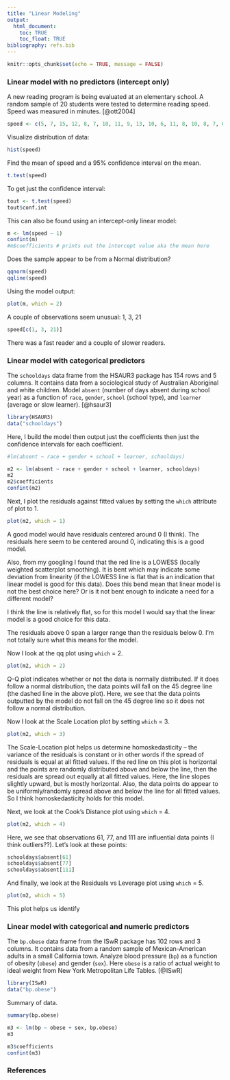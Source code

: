 ```yaml
---
title: "Linear Modeling"
output:
  html_document:
    toc: TRUE
    toc_float: TRUE
bibliography: refs.bib
---
```


```r
knitr::opts_chunk$set(echo = TRUE, message = FALSE)
```


### Linear model with no predictors (intercept only)

A new reading program is being evaluated at an elementary school. A random sample of 20 students were tested to determine reading speed. Speed was measured in minutes. [@ott2004]

```r
speed <- c(5, 7, 15, 12, 8, 7, 10, 11, 9, 13, 10, 6, 11, 8, 10, 8, 7, 6, 11, 8, 20)
```

Visualize distribution of data:

```r
hist(speed)
```


Find the mean of speed and a 95% confidence interval on the mean.

```r
t.test(speed)
```

To get just the confidence interval:

```r
tout <- t.test(speed)
tout$conf.int
```

This can also be found using an intercept-only linear model:

```r
m <- lm(speed ~ 1)
confint(m)
#m$coefficients # prints out the intercept value aka the mean here 
```

Does the sample appear to be from a Normal distribution?

```r
qqnorm(speed)
qqline(speed)
```

Using the model output:

```r
plot(m, which = 2)
```

A couple of observations seem unusual: 1, 3, 21

```r
speed[c(1, 3, 21)]
```

There was a fast reader and a couple of slower readers.


### Linear model with categorical predictors


The `schooldays` data frame from the HSAUR3 package has 154 rows and 5 columns. It contains data from a sociological study of Australian Aboriginal and white children. Model `absent` (number of days absent during school year) as a function of `race`, `gender`, `school` (school type), and `learner` (average or slow learner). [@hsaur3] 

```r
library(HSAUR3)
data("schooldays")
```

Here, I build the model then output just the coefficients then just the confidence intervals for each coefficient. 

```r
#lm(absent ~ race + gender + school + learner, schooldays)

m2 <- lm(absent ~ race + gender + school + learner, schooldays)
m2
m2$coefficients
confint(m2)
```

Next, I plot the residuals against fitted values by setting the `which` attribute of plot to 1. 

```r
plot(m2, which = 1)
```

A good model would have residuals centered around 0 (I think). The residuals here seem to be centered around 0, indicating this is a good model. 

Also, from my googling I found that the red line is a LOWESS (locally weighted scatterplot smoothing). It is bent which may indicate some deviation from linearity (if the LOWESS line is flat that is an indication that linear model is good for this data). Does this bend mean that linear model is not the best choice here? Or is it not bent enough to indicate a need for a different model? 

I think the line is relatively flat, so for this model I would say that the linear model is a good choice for this data. 

The residuals above 0 span a larger range than the residuals below 0. I'm not totally sure what this means for the model. 


Now I look at the qq plot using `which` = 2. 

```r
plot(m2, which = 2)
```

Q-Q plot indicates whether or not the data is normally distributed. If it does follow a normal distribution, the data points will fall on the 45 degree line (the dashed line in the above plot). Here, we see that the data points outputted by the model do not fall on the 45 degree line so it does not follow a normal distribution. 


Now I look at the Scale Location plot by setting `which` = 3.

```r
plot(m2, which = 3)
```

The Scale-Location plot helps us determine homoskedasticity -- the variance of the residuals is constant or in other words if the spread of residuals is equal at all fitted values. If the red line on this plot is horizontal and the points are randomly distributed above and below the line, then the residuals are spread out equally at all fitted values. Here, the line slopes slightly upward, but is mostly horizontal. Also, the data points do appear to be uniformly/randomly spread above and below the line for all fitted values. So I think homoskedasticity holds for this model.  

Next, we look at the Cook's Distance plot using `which` = 4. 

```r
plot(m2, which = 4)
```

Here, we see that observations 61, 77, and 111 are influential data points (I think outliers??). Let's look at these points: 

```r
schooldays$absent[61]
schooldays$absent[77]
schooldays$absent[111]
```


And finally, we look at the Residuals vs Leverage plot using `which` = 5. 

```r
plot(m2, which = 5)
```

This plot helps us identify 

### Linear model with categorical and numeric predictors

The `bp.obese` data frame from the ISwR package has 102 rows and 3 columns. It contains data from a random sample of Mexican-American adults in a small California town. Analyze blood pressure (`bp`) as a function of obesity (`obese`) and gender (`sex`). Here `obese` is a ratio of actual weight to ideal weight from New York Metropolitan Life Tables. [@ISwR] 

```r
library(ISwR)
data("bp.obese")
```

Summary of data.

```r
summary(bp.obese)
```

```r
m3 <- lm(bp ~ obese + sex, bp.obese)
m3
```

```r
m3$coefficients
confint(m3)
```

### References
